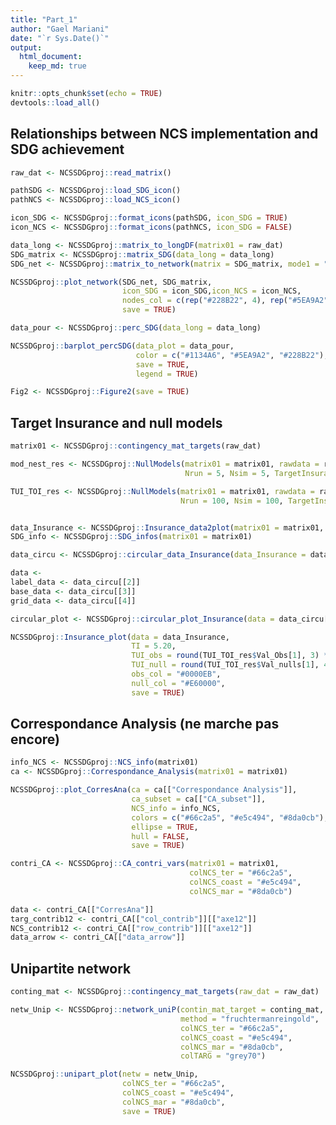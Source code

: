 ```yaml
---
title: "Part_1"
author: "Gael Mariani"
date: "`r Sys.Date()`"
output: 
  html_document:
    keep_md: true
---
```


```r
knitr::opts_chunk$set(echo = TRUE)
devtools::load_all()
```

## Relationships between NCS implementation and SDG achievement

```r
raw_dat <- NCSSDGproj::read_matrix()

pathSDG <- NCSSDGproj::load_SDG_icon()
pathNCS <- NCSSDGproj::load_NCS_icon()

icon_SDG <- NCSSDGproj::format_icons(pathSDG, icon_SDG = TRUE)
icon_NCS <- NCSSDGproj::format_icons(pathNCS, icon_SDG = FALSE)

data_long <- NCSSDGproj::matrix_to_longDF(matrix01 = raw_dat)
SDG_matrix <- NCSSDGproj::matrix_SDG(data_long = data_long)
SDG_net <- NCSSDGproj::matrix_to_network(matrix = SDG_matrix, mode1 = "P" , mode2 = "A")

NCSSDGproj::plot_network(SDG_net, SDG_matrix,
                         icon_SDG = icon_SDG,icon_NCS = icon_NCS,
                         nodes_col = c(rep("#228B22", 4), rep("#5EA9A2", 4), rep("#1134A6", 3)),
                         save = TRUE)

data_pour <- NCSSDGproj::perc_SDG(data_long = data_long)

NCSSDGproj::barplot_percSDG(data_plot = data_pour, 
                            color = c("#1134A6", "#5EA9A2", "#228B22"),
                            save = TRUE, 
                            legend = TRUE)

Fig2 <- NCSSDGproj::Figure2(save = TRUE)

```

## Target Insurance and null models

```r

matrix01 <- NCSSDGproj::contingency_mat_targets(raw_dat)

mod_nest_res <- NCSSDGproj::NullModels(matrix01 = matrix01, rawdata = raw_dat, NMalgo = "quasiswap", NESTmethod ="NODF",
                                       Nrun = 5, Nsim = 5, TargetInsurance = FALSE)

TUI_TOI_res <- NCSSDGproj::NullModels(matrix01 = matrix01, rawdata = raw_dat, NMalgo = "r00", NESTmethod = "NODF",
                                      Nrun = 100, Nsim = 100, TargetInsurance = TRUE)


data_Insurance <- NCSSDGproj::Insurance_data2plot(matrix01 = matrix01, Ntarget = ncol(matrix01)) 
SDG_info <- NCSSDGproj::SDG_infos(matrix01 = matrix01)

data_circu <- NCSSDGproj::circular_data_Insurance(data_Insurance = data_Insurance, SDG_info = SDG_info)

data <- 
label_data <- data_circu[[2]] 
base_data <- data_circu[[3]] 
grid_data <- data_circu[[4]]

circular_plot <- NCSSDGproj::circular_plot_Insurance(data = data_circu[[1]], label_data = ,base_data = ,grid_data = ,SDG_info = )

NCSSDGproj::Insurance_plot(data = data_Insurance, 
                           TI = 5.20, 
                           TUI_obs = round(TUI_TOI_res$Val_Obs[1], 3) * 100, 
                           TUI_null = round(TUI_TOI_res$Val_nulls[1], 4) * 100,
                           obs_col = "#0000EB", 
                           null_col = "#E60000", 
                           save = TRUE) 


```


## Correspondance Analysis (ne marche pas encore)

```r

info_NCS <- NCSSDGproj::NCS_info(matrix01)
ca <- NCSSDGproj::Correspondance_Analysis(matrix01 = matrix01)

NCSSDGproj::plot_CorresAna(ca = ca[["Correspondance Analysis"]],
                           ca_subset = ca[["CA_subset"]],
                           NCS_info = info_NCS,
                           colors = c("#66c2a5", "#e5c494", "#8da0cb"),
                           ellipse = TRUE,
                           hull = FALSE, 
                           save = TRUE)

contri_CA <- NCSSDGproj::CA_contri_vars(matrix01 = matrix01, 
                                        colNCS_ter = "#66c2a5", 
                                        colNCS_coast = "#e5c494",
                                        colNCS_mar = "#8da0cb")

data <- contri_CA[["CorresAna"]]
targ_contrib12 <- contri_CA[["col_contrib"]][["axe12"]]
NCS_contrib12 <- contri_CA[["row_contrib"]][["axe12"]]
data_arrow <- contri_CA[["data_arrow"]]

```


## Unipartite network

```r
 
conting_mat <- NCSSDGproj::contingency_mat_targets(raw_dat = raw_dat)

netw_Unip <- NCSSDGproj::network_uniP(contin_mat_target = conting_mat, 
                                      method = "fruchtermanreingold", 
                                      colNCS_ter = "#66c2a5", 
                                      colNCS_coast = "#e5c494",
                                      colNCS_mar = "#8da0cb", 
                                      colTARG = "grey70")

NCSSDGproj::unipart_plot(netw = netw_Unip, 
                         colNCS_ter = "#66c2a5", 
                         colNCS_coast = "#e5c494", 
                         colNCS_mar = "#8da0cb", 
                         save = TRUE)


```


